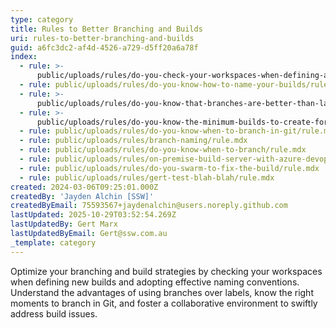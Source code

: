 ```yaml
---
type: category
title: Rules to Better Branching and Builds
uri: rules-to-better-branching-and-builds
guid: a6fc3dc2-af4d-4526-a729-d5ff20a6a78f
index:
  - rule: >-
      public/uploads/rules/do-you-check-your-workspaces-when-defining-a-new-build/rule.mdx
  - rule: public/uploads/rules/do-you-know-how-to-name-your-builds/rule.mdx
  - rule: >-
      public/uploads/rules/do-you-know-that-branches-are-better-than-labels/rule.mdx
  - rule: >-
      public/uploads/rules/do-you-know-the-minimum-builds-to-create-for-your-project/rule.mdx
  - rule: public/uploads/rules/do-you-know-when-to-branch-in-git/rule.mdx
  - rule: public/uploads/rules/branch-naming/rule.mdx
  - rule: public/uploads/rules/do-you-know-when-to-branch/rule.mdx
  - rule: public/uploads/rules/on-premise-build-server-with-azure-devops/rule.mdx
  - rule: public/uploads/rules/do-you-swarm-to-fix-the-build/rule.mdx
  - rule: public/uploads/rules/gert-test-blah-blah/rule.mdx
created: 2024-03-06T09:25:01.000Z
createdBy: 'Jayden Alchin [SSW]'
createdByEmail: 75593567+jaydenalchin@users.noreply.github.com
lastUpdated: 2025-10-29T03:52:54.269Z
lastUpdatedBy: Gert Marx
lastUpdatedByEmail: Gert@ssw.com.au
_template: category
---
```


Optimize your branching and build strategies by checking your workspaces when defining new builds and adopting effective naming conventions. Understand the advantages of using branches over labels, know the right moments to branch in Git, and foster a collaborative environment to swiftly address build issues.
